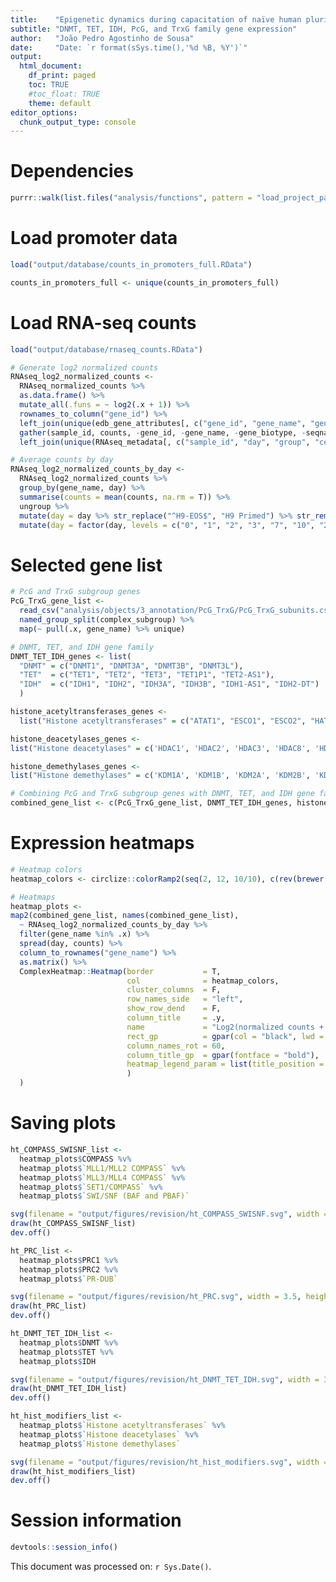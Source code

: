 ```yaml
---
title:    "Epigenetic dynamics during capacitation of naïve human pluripotent stem cells"
subtitle: "DNMT, TET, IDH, PcG, and TrxG family gene expression"
author:   "João Pedro Agostinho de Sousa"
date:     "Date: `r format(sSys.time(),'%d %B, %Y')`"
output:
  html_document:
    df_print: paged
    toc: TRUE
    #toc_float: TRUE
    theme: default
editor_options:
  chunk_output_type: console
---
```


# Dependencies
```r

purrr::walk(list.files("analysis/functions", pattern = "load_project_packages", full.names = T), source)

```

# Load promoter data
```r

load("output/database/counts_in_promoters_full.RData")

counts_in_promoters_full <- unique(counts_in_promoters_full)

```

# Load RNA-seq counts
```r

load("output/database/rnaseq_counts.RData")

# Generate log2 normalized counts
RNAseq_log2_normalized_counts <- 
  RNAseq_normalized_counts %>% 
  as.data.frame() %>% 
  mutate_all(.funs = ~ log2(.x + 1)) %>% 
  rownames_to_column("gene_id") %>% 
  left_join(unique(edb_gene_attributes[, c("gene_id", "gene_name", "gene_biotype", "seqnames")]), by = "gene_id") %>% 
  gather(sample_id, counts, -gene_id, -gene_name, -gene_biotype, -seqnames) %>% 
  left_join(unique(RNAseq_metadata[, c("sample_id", "day", "group", "cell", "replicate")]))

# Average counts by day
RNAseq_log2_normalized_counts_by_day <- 
  RNAseq_log2_normalized_counts %>% 
  group_by(gene_name, day) %>% 
  summarise(counts = mean(counts, na.rm = T)) %>%
  ungroup %>% 
  mutate(day = day %>% str_replace("^H9-EOS$", "H9 Primed") %>% str_remove("-EOS")) %>%
  mutate(day = factor(day, levels = c("0", "1", "2", "3", "7", "10", "20X", "20E", "H9 Primed")))

```

# Selected gene list
```r

# PcG and TrxG subgroup genes
PcG_TrxG_gene_list <- 
  read_csv("analysis/objects/3_annotation/PcG_TrxG/PcG_TrxG_subunits.csv") %>%
  named_group_split(complex_subgroup) %>% 
  map(~ pull(.x, gene_name) %>% unique)

# DNMT, TET, and IDH gene family
DNMT_TET_IDH_genes <- list(
  "DNMT" = c("DNMT1", "DNMT3A", "DNMT3B", "DNMT3L"),
  "TET"  = c("TET1", "TET2", "TET3", "TET1P1", "TET2-AS1"),
  "IDH"  = c("IDH1", "IDH2", "IDH3A", "IDH3B", "IDH1-AS1", "IDH2-DT")
  )

histone_acetyltransferases_genes <- 
  list("Histone acetyltransferases" = c("ATAT1", "ESCO1", "ESCO2", "HAT1", "KAT2A", 'KAT2B', 'CREBBP', 'EP300', 'TAF1', 'ELP3', 'GTF3C4', 'NCOA1', 'NCOA3', 'NCOA2', 'CLOCK', 'KAT14', 'MCM3AP'))

histone_deacetylases_genes <- 
list("Histone deacetylases" = c('HDAC1', 'HDAC2', 'HDAC3', 'HDAC8', 'HDAC4', 'HDAC5', 'HDAC7', 'HDAC9', 'HDAC6', 'HDAC10', 'HDAC11', 'SIRT1', 'SIRT2', 'SIRT3', 'SIRT4', 'SIRT5', 'SIRT6', 'SIRT7'))

histone_demethylases_genes <-
list("Histone demethylases" = c('KDM1A', 'KDM1B', 'KDM2A', 'KDM2B', 'KDM3A', 'KDM3B', 'JMJD1C', 'KDM4A', 'KDM4B', 'KDM4C', 'KDM4D', 'KDM4E', 'KDM4F', 'KDM5A', 'KDM5B', 'KDM5C', 'KDM5D', 'KDM6A', 'KDM6B', 'UTY', 'KDM7A', 'PHF8', 'PHF2', 'KDM8'))

# Combining PcG and TrxG subgroup genes with DNMT, TET, and IDH gene family
combined_gene_list <- c(PcG_TrxG_gene_list, DNMT_TET_IDH_genes, histone_acetyltransferases_genes, histone_deacetylases_genes, histone_demethylases_genes)

```

# Expression heatmaps
```r

# Heatmap colors
heatmap_colors <- circlize::colorRamp2(seq(2, 12, 10/10), c(rev(brewer.pal(n = 11, name = "RdBu"))))

# Heatmaps
heatmap_plots <- 
map2(combined_gene_list, names(combined_gene_list),
  ~ RNAseq_log2_normalized_counts_by_day %>% 
  filter(gene_name %in% .x) %>% 
  spread(day, counts) %>% 
  column_to_rownames("gene_name") %>% 
  as.matrix() %>% 
  ComplexHeatmap::Heatmap(border           = T,
                          col              = heatmap_colors,
                          cluster_columns  = F,
                          row_names_side   = "left",
                          show_row_dend    = F,
                          column_title     = .y,
                          name             = "Log2(normalized counts + 1)", 
                          rect_gp          = gpar(col = "black", lwd = 0.5),
                          column_names_rot = 60, 
                          column_title_gp  = gpar(fontface = "bold"), 
                          heatmap_legend_param = list(title_position = "leftcenter-rot"),
                          )
  )

```

# Saving plots
```r

ht_COMPASS_SWISNF_list <-  
  heatmap_plots$COMPASS %v%
  heatmap_plots$`MLL1/MLL2 COMPASS` %v%
  heatmap_plots$`MLL3/MLL4 COMPASS` %v%
  heatmap_plots$`SET1/COMPASS` %v%
  heatmap_plots$`SWI/SNF (BAF and PBAF)`

svg(filename = "output/figures/revision/ht_COMPASS_SWISNF.svg", width = 3.5, height = 10)
draw(ht_COMPASS_SWISNF_list)
dev.off()

ht_PRC_list <-
  heatmap_plots$PRC1 %v%
  heatmap_plots$PRC2 %v%
  heatmap_plots$`PR-DUB`

svg(filename = "output/figures/revision/ht_PRC.svg", width = 3.5, height = 12)
draw(ht_PRC_list)
dev.off()

ht_DNMT_TET_IDH_list <-  
  heatmap_plots$DNMT %v%
  heatmap_plots$TET %v%
  heatmap_plots$IDH

svg(filename = "output/figures/revision/ht_DNMT_TET_IDH.svg", width = 3.5, height = 4)
draw(ht_DNMT_TET_IDH_list)
dev.off()

ht_hist_modifiers_list <-  
  heatmap_plots$`Histone acetyltransferases` %v%
  heatmap_plots$`Histone deacetylases` %v%
  heatmap_plots$`Histone demethylases`

svg(filename = "output/figures/revision/ht_hist_modifiers.svg", width = 3.5, height = 12)
draw(ht_hist_modifiers_list)
dev.off()

```

# Session information
```r

devtools::session_info()

```

This document was processed on: `r Sys.Date()`.
